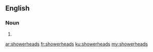 ==English==

===Noun===
{{head|en}}

# {{plural of|showerhead}}

[[ar:showerheads]]
[[fr:showerheads]]
[[ku:showerheads]]
[[my:showerheads]]
